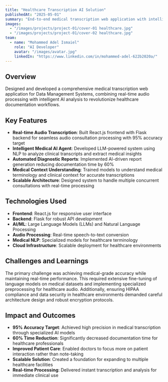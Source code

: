 ```yaml
---
title: "Healthcare Transcription AI Solution"
publishedAt: "2025-05-01"
summary: "End-to-end medical transcription web application with intelligent AI agent for real-time audio consultations, targeting 95% accuracy and reducing documentation time by 60%."
images:
  - "/images/projects/project-01/cover-01 healthcare.jpg"
  - "/images/projects/project-01/cover-02 healthcare.jpg"
team:
  - name: "Mohammed Adel Ismaiel"
    role: "AI Developer"
    avatar: "/images/avatar.jpg"
    linkedIn: "https://www.linkedin.com/in/mohammed-adel-622b2020a/"
---
```


## Overview

Designed and developed a comprehensive medical transcription web application for Data Management Systems, combining real-time audio processing with intelligent AI analysis to revolutionize healthcare documentation workflows.

## Key Features

- **Real-time Audio Transcription**: Built React.js frontend with Flask backend for seamless audio consultation processing with 95% accuracy target
- **Intelligent Medical AI Agent**: Developed LLM-powered system using NLP to analyze clinical transcripts and extract medical insights
- **Automated Diagnostic Reports**: Implemented AI-driven report generation reducing documentation time by 60%
- **Medical Context Understanding**: Trained models to understand medical terminology and clinical context for accurate transcriptions
- **Scalable Architecture**: Designed system to handle multiple concurrent consultations with real-time processing

## Technologies Used

- **Frontend**: React.js for responsive user interface
- **Backend**: Flask for robust API development
- **AI/ML**: Large Language Models (LLMs) and Natural Language Processing
- **Audio Processing**: Real-time speech-to-text conversion
- **Medical NLP**: Specialized models for healthcare terminology
- **Cloud Infrastructure**: Scalable deployment for healthcare environments

## Challenges and Learnings

The primary challenge was achieving medical-grade accuracy while maintaining real-time performance. This required extensive fine-tuning of language models on medical datasets and implementing specialized preprocessing for healthcare audio. Additionally, ensuring HIPAA compliance and data security in healthcare environments demanded careful architecture design and robust encryption protocols.

## Impact and Outcomes

- **95% Accuracy Target**: Achieved high precision in medical transcription through specialized AI models
- **60% Time Reduction**: Significantly decreased documentation time for healthcare professionals
- **Improved Patient Care**: Enabled doctors to focus more on patient interaction rather than note-taking
- **Scalable Solution**: Created a foundation for expanding to multiple healthcare facilities
- **Real-time Processing**: Delivered instant transcription and analysis for immediate clinical use
